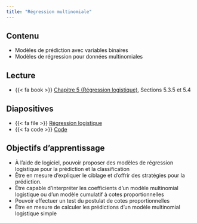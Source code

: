 ```yaml
---
title: "Régression multinomiale"
---
```


## Contenu

- Modèles de prédiction avec variables binaires
- Modèles de régression pour données multinomiales


## Lecture


- {{< fa book >}} [Chapitre 5 (Régression logistique)](https://lbelzile.github.io/math60602/05-reglogistique.html), Sections 5.3.5 et 5.4

## Diapositives 

- {{< fa file >}} [Régression logistique](/diapos/MATH60602-diapos8.pdf)
- {{< fa code >}} [Code](/diapos/MATH60602-diapos8.R)

<!--
<iframe width="600" height="338" src="http://docs.google.com/gview?url=https://lbelzile.github.io/multi/diapos/MATH60602-diapos3.pdf&embedded=true" frameborder="0"></iframe>
-->

## Objectifs d'apprentissage

- À l'aide de logiciel, pouvoir proposer des modèles de régression logistique pour la prédiction et la classification
- Être en mesure d'expliquer le ciblage et d'offrir des stratégies pour la prédiction.
- Être capable d'interpréter les coefficients d'un modèle multinomial logistique ou d'un modèle cumulatif à cotes proportionnelles
- Pouvoir effectuer un test du postulat de cotes proportionnelles
- Être en mesure de calculer les prédictions d'un modèle multinomial logistique simple


